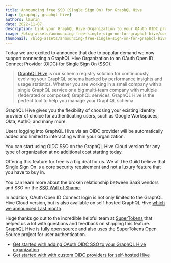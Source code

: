 ```yaml
---
title: Announcing free SSO (Single Sign On) for GraphQL Hive
tags: [graphql, graphql-hive]
authors: laurin
date: 2022-11-07
description: Link your GraphQL Hive Organization to your OAuth OIDC provider of choice.
image: /blog-assets/announcing-free-single-sign-on-for-graphql-hive/cover.png
thumbnail: /blog-assets/announcing-free-single-sign-on-for-graphql-hive/thumbnail.png
---
```


Today we are excited to announce that due to popular demand we now support connecting a GraphQL Hive
Organization to an OAuth Open ID Connect Provider (OIDC) for Single Sign On (SSO).

> [GraphQL Hive](https://the-guild.dev/graphql/hive) is our schema registry solution for
> continuously evolving your GraphQL schema backed by performance insights and usage statistics.
> Whether you are working in a small company with a single GraphQL service or a big multi-team
> company with multiple (federated or composed) GraphQL services, GraphQL Hive is the perfect tool
> to help you manage your GraphQL schema.

GraphQL Hive gives you the flexibility of choosing your existing identity provider of choice for
authenticating users, such as Google Workspaces, Okta, Auth0, and many more.

Users logging into GraphQL Hive via an OIDC provider will be automatically added and limited to
interacting within your organization.

You can start using OIDC SSO on the GraphQL Hive Cloud version for any type of organization at no
additional cost starting today.

Offering this feature for free is a big deal for us. We at The Guild believe that Single Sign On is
a core security requirement and not a luxury feature that you have to buy in.

You can learn more about the broken relationship between SaaS vendors and SSO on the
[SSO Wall of Shame](https://sso.tax/).

In addition, OAuth Open ID Connect login is not only limited to the GraphQL Hive Cloud version, but
is also available on self-hosted GraphQL Hive
[which we announced Last month](/blog/announcing-self-hosted-graphql-hive).

Huge thanks go out to the incredible helpful team at [SuperTokens](https://supertokens.com/) that
helped us a lot with questions and feedback on shipping this feature. GraphQL Hive is
[fully open source](https://github.com/graphql-hive/console) and also uses the SuperTokens Open
Source project for user authentication.

- [Get started with adding OAuth OIDC SSO to your GraphQL Hive organization](https://the-guild.dev/graphql/hive/docs/management/sso-oidc-provider)
- [Get started with with custom OIDC providers for self-hosted Hive](https://the-guild.dev/graphql/hive/docs/self-hosting/oidc-login)
